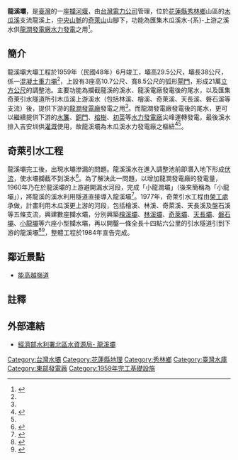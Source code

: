 {{Infobox Dam
| name               = 龍溪壩
| official_name      = 龍溪壩
| image              = 龍溪壩.JPG
| image_size         = 300px
| image_caption      = 龍溪壩壩頂
| image_alt          = 
| location_map       = Taiwan
| location_map_width = 
| location_map_text  = 
| lat_d              = 24
| lat_m              = 01
| lat_s              = 21
| lat_NS             = N
| long_d             = 121
| long_m             = 24
| long_s             = 36
| long_EW            = E
| coordinates_type   = type:landmark
| coordinates_display= inline,title
| coordinates_ref    = 
|crosses             = [[木瓜溪|木瓜溪]]支流龍溪
| spillways          = 閘門控制溢流堰 <br> 弧型閘門3門，寬8.5公尺、高10.7公尺
| spillway_type      = Gated overflow, service 
| spillway_capacity  = 1370立方公尺/秒
|reservoir           = 龍溪水庫
| status             = O
|country             ={{ROC-TW}}
|locale              = [[花蓮縣|花蓮縣]][[秀林鄉|秀林鄉]]銅門村
|constructor         = [[台灣電力公司|台灣電力公司]]
|owner               = [[台灣電力公司|台灣電力公司]]
|developer           = [[台灣電力公司|台灣電力公司]]
|maint               = [[台灣電力公司|台灣電力公司]][[東部發電廠|東部發電廠]]
|type                = [[混凝土|混凝土]][[重力壩|重力壩]]
|length              = {{convert|83|m|ft|0|abbr=off}}
|height              = {{convert|29.5|m|ft|0|abbr=off}}
|width               = {{convert|20|m|ft|0|abbr=off}}
|crest_width         = {{convert|5.5|m|ft|0|abbr=off}}
|crest_elevation     = {{convert|1278.6|m|ft|0|abbr=off}}
|volume              = 15,450 立方公尺
|began               = 1955年
|open                = 1959年
|cost                = 龍澗廠與龍溪壩：新台幣2億7千萬元 <br> 奇萊引水工程：新台幣18億5千萬元
|reservoir_capacity  = 22萬立方公尺
|active_capacity     = 18.8萬立方公尺（2010年施測）
|reservoir_catchment = 52.7+76平方公里
|reservoir_surface   = 3.6公頃
|reservoir_elevation = {{convert|1276.6|m|ft|0|abbr=off}}
|reservoir_max_depth = 
|bridge_carries      = 無
|bridge_width        =
|bridge_clearance    =
|bridge_traffic      =
|bridge_toll         = 
|bridge_id           =
|map_cue             =
|map_image_full      =
|map_text            =
|plant_owner         = [[台灣電力公司|台灣電力公司]]
|plant_operator      = [[東部發電廠|東部發電廠]]
| plant_commission   = 1959年
| plant_licence_exp  = 
| plant_decommission = 
| plant_type         = C
|turbines            = {{FRA}}製橫軸佩爾頓式[[水輪機|水輪機]] <br> {{JPN}}製[[發電機|發電機]]
|hydraulic_head      = 水頭落差893公尺
|installed_capacity  = 97.2 [[MW|MW]]
|max_planned_cap     = 
|capacity_factor     = 
|average_annual_gen  = 3億7千400萬度（[[東部發電廠龍澗機組|龍澗電廠]]）<ref name="台電月刊"/>
|net_generation      = 
| website            = [http://www.wranb.gov.tw/ct.asp?xItem=6140&ctNode=323&mp=5 經濟部水利署北區水資源局- 龍溪壩]
| as_of              = 2013年12月
}}
'''龍溪壩'''，是[[臺灣|臺灣]]的一座[[攔河堰|攔河堰]]，由[[台灣電力公司|台灣電力公司]]管理，位於[[花蓮縣|花蓮縣]][[秀林鄉|秀林鄉]]山區的[[木瓜溪|木瓜溪]]支流龍溪上，[[中央山脈|中央山脈]]的[[奇萊山|奇萊山]]山腳下，功能為匯集木瓜溪水-{系}-上游之溪水供[[東部發電廠龍澗機組|龍澗發電廠]][[水力發電|水力發電]]之用<ref name="北水局">{{cite web|language=zh-tw|url=http://www.wranb.gov.tw/ct.asp?xItem=6140&ctNode=323&mp=5|title=龍溪壩|author=|publisher=經濟部水利署北區水資源局|date=2012-11-12|accessdate=2013-12-23|archive-url=https://web.archive.org/web/20160304085647/http://www.wranb.gov.tw/ct.asp?xItem=6140&ctNode=323&mp=5|archive-date=2016-03-04|dead-url=yes}}</ref>。

== 簡介 ==
龍溪壩大壩工程於1959年（民國48年）6月竣工，壩高29.5公尺，壩長38公尺，係一[[混凝土|混凝土]][[重力壩|重力壩]]<ref name="北水局"/>，上設有3座高10.7公尺、寬8.5公尺的弧形[[閘門|閘門]]，形成21萬[[立方公尺|立方公尺]]的調整池。主要功能為攔截龍溪的溪水、龍溪電廠發電後的尾水，以及匯集奇萊引水隧道所引木瓜溪上游溪水（包括林溪、檜溪、奇萊溪、天長溪、磐石溪等支流）後，提供下游的[[東部發電廠龍澗機組|龍澗發電廠]]發電之用<ref name="北水局"/>。而龍澗發電廠發電後的尾水，更可以繼續提供下游的[[東部發電廠水簾機組|水簾]]、[[東部發電廠銅門機組|銅門]]、[[東部發電廠榕樹機組|榕樹]]、[[東部發電廠初英機組|初英]]等[[水力發電廠|水力發電廠]]尖峰運轉發電，最後溪水排入吉安圳供[[灌溉|灌溉]]使用，故龍溪壩為木瓜溪水力發電廠之樞紐<ref>{{cite web|language=zh-tw|url=http://www.taipower.com.tw/content/about/..%5C..%5CUpFile%5CPowerDevFile%5Cd225.pdf|title=東部發電廠|author=|publisher=[[台灣電力公司|台灣電力公司]]|date=|accessdate=2013-12-23|deadurl=yes|archiveurl=https://web.archive.org/web/20140203144610/http://www.taipower.com.tw/UpFile/PowerDevFile/d225.pdf|archivedate=2014-02-03}}</ref><ref name="北水局"/>。

== 奇萊引水工程 ==
{{main|奇萊引水隧道}}
龍溪壩完工後，出現水壩滲漏的問題。龍溪溪水在進入調整池前即潛入地下形成[[伏流|伏流]]，使水壩攔截不到溪水<ref>{{cite web|language=zh-tw|url=http://www.libertytimes.com.tw/2002/new/aug/24/life/travel-4.htm|title=台灣水庫巡禮|author=黃兆慧|publisher=[[自由電子報|自由電子報]]|date=2002-08-24|accessdate=2013-12-23|deadurl=yes|archiveurl=https://web.archive.org/web/20040914072103/http://www.libertytimes.com.tw/2002/new/aug/24/life/travel-4.htm|archivedate=2004-09-14}}</ref>。為了解決此一問題，以增加龍澗發電廠的發電量，1960年乃在於龍溪壩的上游避開漏水河段，完成「小龍澗壩」（後來簡稱為「小龍壩」），將龍溪的溪水利用隧道直接導入龍溪壩<ref>{{cite book|author=張炎銘 |coauthors=|title=遊水庫聽故事 |year=2011年 |publisher=科技圖書  |location=臺北市 |pages=頁125 |isbn=978-957-655-492-6 }}</ref>。1977年，奇萊引水工程由[[榮工處|榮工處]]承做，計畫利用木瓜溪更上游的河段，包括檜溪、林溪、奇萊溪、天長溪及盤石溪等五條支流，興建數座攔水壩，分別興築[[檜溪壩|檜溪壩]]、[[林溪壩|林溪壩]]、[[奇萊壩|奇萊壩]]、[[天長壩|天長壩]]、[[磐石壩|磐石壩]]、[[小龍壩|小龍壩]]等六座小型攔水壩，再以開鑿一條全長十四點六公里的引水隧道引到下游的龍溪壩<ref name="台電月刊">{{cite web|language=zh-tw|url=http://info.taipower.com.tw/TaipowerWeb//upload/files/28/TP551_04-17.pdf|title=後山電力博物館－獨具風格的東部發電廠|author=劉智淵|publisher=台灣電力公司|date=2008-11（台電月刊第551期）|accessdate=2013-12-23|deadurl=yes|archiveurl=https://web.archive.org/web/20131224100102/http://info.taipower.com.tw/TaipowerWeb//upload/files/28/TP551_04-17.pdf|archivedate=2013-12-24}}</ref><ref>{{cite web|language=zh-tw|url=http://rsea.freeinterchange.org/zh_tw/TWeast-04-001-01.htm|title=榮工處與東台灣的建設|author=林世曼|publisher=|date=|accessdate=2013-12-23|deadurl=yes|archiveurl=https://web.archive.org/web/20131224105146/http://rsea.freeinterchange.org/zh_tw/TWeast-04-001-01.htm|archivedate=2013-12-24}}</ref>，整體工程於1984年宣告完成。

== 鄰近景點 ==
*[[能高越嶺道|能高越嶺道]]

== 註釋 ==
{{reflist}}

== 外部連結 ==
*{{zh-tw}}[https://web.archive.org/web/20160304085647/http://www.wranb.gov.tw/ct.asp?xItem=6140&ctNode=323&mp=5 經濟部水利署北區水資源局- 龍溪壩]

{{東部發電廠}}
{{台灣水庫}}

[[Category:台灣水壩|Category:台灣水壩]]
[[Category:花蓮縣地理|Category:花蓮縣地理]]
[[Category:秀林鄉|Category:秀林鄉]]
[[Category:臺灣水庫|Category:臺灣水庫]]
[[Category:東部發電廠|Category:東部發電廠]]
[[Category:1959年完工基礎設施|Category:1959年完工基礎設施]]